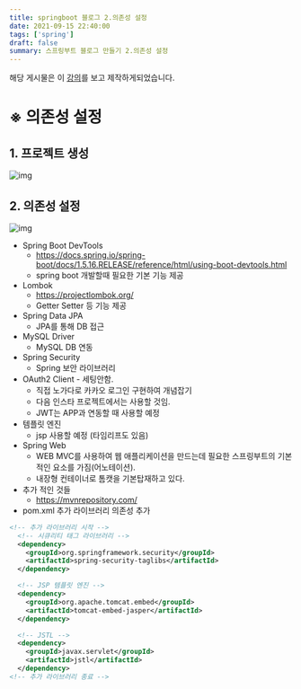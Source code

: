 ```yaml
---
title: springboot 블로그 2.의존성 설정
date: 2021-09-15 22:40:00
tags: ['spring']
draft: false
summary: 스프링부트 블로그 만들기 2.의존성 설정
---
```


해당 게시물은 이 [강의](https://edu.goorm.io/lecture/24605/스프링부트-나만의-블로그-만들기)를 보고 제작하게되었습니다.

# ※ 의존성 설정

## 1. 프로젝트 생성

![img](/static/images/spring/blog/projectInit.PNG)

## 2. 의존성 설정

![img](/static/images/spring/blog/dependencies.png)

- Spring Boot DevTools
  - https://docs.spring.io/spring-boot/docs/1.5.16.RELEASE/reference/html/using-boot-devtools.html
  - spring boot 개발할때 필요한 기본 기능 제공
- Lombok
  - https://projectlombok.org/
  - Getter Setter 등 기능 제공
- Spring Data JPA
  - JPA를 통해 DB 접근
- MySQL Driver
  - MySQL DB 연동
- Spring Security
  - Spring 보안 라이브러리
- OAuth2 Client - 세팅안함.
  - 직접 노가다로 카카오 로그인 구현하여 개념잡기
  - 다음 인스타 프로젝트에서는 사용할 것임.
  - JWT는 APP과 연동할 때 사용할 예정
- 템플릿 엔진
  - jsp 사용할 예정 (타임리프도 있음)
- Spring Web
  - WEB MVC를 사용하여 웹 애플리케이션을 만드는데 필요한 스프링부트의 기본적인 요소를 가짐(어노테이션).
  - 내장형 컨테이너로 톰캣을 기본탑재하고 있다.
- 추가 적인 것들
  - https://mvnrepository.com/
- pom.xml 추가 라이브러리 의존성 추가

```xml
<!-- 추가 라이브러리 시작 -->
  <!-- 시큐리티 태그 라이브러리 -->
  <dependency>
    <groupId>org.springframework.security</groupId>
    <artifactId>spring-security-taglibs</artifactId>
  </dependency>

  <!-- JSP 템플릿 엔진 -->
  <dependency>
    <groupId>org.apache.tomcat.embed</groupId>
    <artifactId>tomcat-embed-jasper</artifactId>
  </dependency>

  <!-- JSTL -->
  <dependency>
    <groupId>javax.servlet</groupId>
    <artifactId>jstl</artifactId>
  </dependency>
<!-- 추가 라이브러리 종료 -->
```
